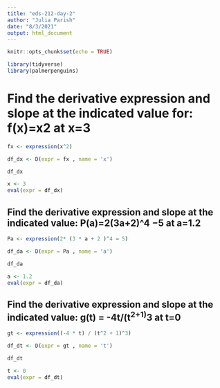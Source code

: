 ```yaml
---
title: "eds-212-day-2"
author: "Julia Parish"
date: "8/3/2021"
output: html_document
---
```


```r
knitr::opts_chunk$set(echo = TRUE)

library(tidyverse)
library(palmerpenguins)

```
# Find the derivative expression and slope at the indicated value for: f(x)=x2 at x=3


```r

fx <- expression(x^2)

df_dx <- D(expr = fx , name = 'x')

df_dx

x <- 3
eval(expr = df_dx)

```
## Find the derivative expression and slope at the indicated value: P(a)=2(3a+2)^4 −5 at a=1.2
```r

Pa <- expression(2* (3 * a + 2 )^4 − 5)

df_da <- D(expr = Pa , name = 'a')

df_da

a <- 1.2
eval(expr = df_da)


```
## Find the derivative expression and slope at the indicated value: g(t) =  -4t/(t^2+1)^3 at t=0


```r

gt <- expression((-4 * t) / (t^2 + 1)^3)

df_dt <- D(expr = gt , name = 't')

df_dt

t <- 0
eval(expr = df_dt)


```



